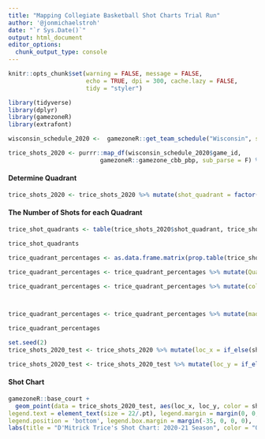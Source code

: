 ```yaml
---
title: "Mapping Collegiate Basketball Shot Charts Trial Run"
author: '@jonmichaelstroh'
date: "`r Sys.Date()`"
output: html_document
editor_options: 
  chunk_output_type: console
---
```


```r
knitr::opts_chunk$set(warning = FALSE, message = FALSE, 
                      echo = TRUE, dpi = 300, cache.lazy = FALSE,
                      tidy = "styler")
```

```r
library(tidyverse)
library(dplyr)
library(gamezoneR)
library(extrafont)
```

```r
wisconsin_schedule_2020 <-  gamezoneR::get_team_schedule("Wisconsin", season = "2020-21")
```

```r
trice_shots_2020 <- purrr::map_df(wisconsin_schedule_2020$game_id, 
                          gamezoneR::gamezone_cbb_pbp, sub_parse = F) %>% filter(shooter == "D'Mitrik Trice")
```

#### Determine Quadrant

```r
trice_shots_2020 <- trice_shots_2020 %>% mutate(shot_quadrant = factor(if_else(loc_x >= 21 & loc_x <= 25 & ((loc_y - 5.25)^2 + (25 - loc_x)^2 <= 16), "Q1", if_else(loc_x > 25 & loc_x <= 29 & ((loc_y - 5.25)^2 + (loc_x - 25)^2 <= 16), "Q1", if_else(loc_x >= 19 & loc_x <= 31 & loc_y <= 19, "Q2", if_else(loc_x <= 12.5 & three_pt == TRUE, "Q5", if_else(loc_x > 12.5 & loc_x < 37.5 & three_pt == TRUE, "Q6", if_else(loc_x >= 37.5 & three_pt == TRUE, "Q7", if_else(loc_x <= 25, "Q3", if_else(loc_x > 25, "Q4", "NA"))))))))))
```

#### The Number of Shots for each Quadrant

```r
trice_shot_quadrants <- table(trice_shots_2020$shot_quadrant, trice_shots_2020$shot_outcome)

trice_shot_quadrants
```

```r
trice_quadrant_percentages <- as.data.frame.matrix(prop.table(trice_shot_quadrants, 1) * 100)

trice_quadrant_percentages <- trice_quadrant_percentages %>% mutate(Quadrant = 1:nrow(trice_quadrant_percentages))

trice_quadrant_percentages <- trice_quadrant_percentages %>% mutate(color = if_else(Quadrant == 1,if_else(made < 51.834, "#1a1aff", if_else(made < 59.603, "#0099ff", if_else(made < 63.179, "#737373", if_else(made < 70.857 , "#ff8080", "#ff0000")))), if_else(Quadrant == 2,if_else(made < 33.333, "#1a1aff", if_else(made < 41.504, "#0099ff", if_else(made < 45.758, "#737373", if_else(made < 52.891 , "#ff8080", "#ff0000")))), if_else(Quadrant == 3,if_else(made < 21.778, "#1a1aff", if_else(made < 33.333, "#0099ff", if_else(made < 40.000, "#737373", if_else(made < 54.545 , "#ff8080", "#ff0000")))), if_else(Quadrant == 4,if_else(made < 24.444, "#1a1aff", if_else(made < 34.846, "#0099ff", if_else(made < 43.492, "#737373", if_else(made < 53.186, "#ff8080", "#ff0000")))), if_else(Quadrant == 5,if_else(made < 23.754, "#1a1aff", if_else(made < 32.800, "#0099ff", if_else(made < 37.500, "#737373", if_else(made < 48.000, "#ff8080", "#ff0000")))), if_else(Quadrant == 6,if_else(made < 25.000, "#1a1aff", if_else(made < 31.139, "#0099ff", if_else(made < 37.368, "#737373", if_else(made < 47.680, "#ff8080", "#ff0000")))), if_else(Quadrant == 7,if_else(made < 22.063, "#1a1aff", if_else(made < 30.462, "#0099ff", if_else(made < 36.364, "#737373", if_else(made < 40.333 , "#ff8080", "#ff0000")))), "NA"))))))))



trice_quadrant_percentages <- trice_quadrant_percentages %>% mutate(made = round(made), digits = 0) %>% mutate(made = paste0(made,"%"))

trice_quadrant_percentages
```

```r
set.seed(2)
trice_shots_2020_test <- trice_shots_2020 %>% mutate(loc_x = if_else(shot_desc == "Layup Shot" & play_id < 250, loc_x + runif(1, -2, 2), if_else(shot_desc == "Layup Shot" & play_id < 500, loc_x + runif(1, -2, 2), if_else(shot_desc == "Layup Shot" & play_id < 750, loc_x + runif(1, -2, 2), if_else(shot_desc == "Layup Shot", loc_x + runif(1, -2, 2), loc_x)))))

trice_shots_2020_test <- trice_shots_2020_test %>% mutate(loc_y = if_else(shot_desc == "Layup Shot" & play_id < 250, loc_y + runif(1, -1, 2), if_else(shot_desc == "Layup Shot" & play_id < 500, loc_y + runif(1, -1, 2), if_else(shot_desc == "Layup Shot" & play_id < 750, loc_y + runif(1, -1, 2), if_else(shot_desc == "Layup Shot", loc_y + runif(1, -1, 2), loc_y)))))
```


#### Shot Chart

```r
gamezoneR::base_court +
  geom_point(data = trice_shots_2020_test, aes(loc_x, loc_y, color = shot_outcome), alpha = 0.6) + geom_text(data = trice_quadrant_percentages, x = 27.75, y = 5.5, fontface = "bold", color = trice_quadrant_percentages$color, size = 3, aes(label = ifelse(Quadrant == 1, as.character(made),""))) + geom_text(data = trice_quadrant_percentages, x = 22, y = 15.5, fontface = "bold", color = trice_quadrant_percentages$color, size = 3, aes(label = ifelse(Quadrant == 2, as.character(made),""))) + geom_text(data = trice_quadrant_percentages, x = 28, y = 31, fontface = "bold", color = trice_quadrant_percentages$color, size = 3, aes(label = ifelse(Quadrant == 6, as.character(made),"")))  + geom_text(data = trice_quadrant_percentages, x = 6, y = 25, fontface = "bold", color = trice_quadrant_percentages$color, size = 3, aes(label = ifelse(Quadrant == 5, as.character(made),""))) + geom_text(data = trice_quadrant_percentages, x = 45, y = 24, fontface = "bold", color = trice_quadrant_percentages$color, size = 3, aes(label = ifelse(Quadrant == 7, as.character(made),""))) + geom_text(data = trice_quadrant_percentages, x = 12.5, y = 15, fontface = "bold", color = trice_quadrant_percentages$color, size = 3, aes(label = ifelse(Quadrant == 4, as.character(made),""))) + geom_text(data = trice_quadrant_percentages, x = 37.5, y = 15, fontface = "bold", color = trice_quadrant_percentages$color, size = 3, aes(label = ifelse(Quadrant == 5, as.character(made),""))) + theme(text=element_text(size=16,  family="Myanmar Text"), legend.spacing.x = grid::unit(0, 'cm'),  plot.title = element_text(face = "bold", hjust = 0.5, size = 25/.pt, margin = margin(0, 0, 5, 0)), legend.title = element_text(size = 20/.pt, face = "bold"), 
legend.text = element_text(size = 22/.pt), legend.margin = margin(0, 0, 0, 0),
legend.position = 'bottom', legend.box.margin = margin(-35, 0, 0, 0),  plot.margin = margin(5, 0, 5, 0)) + 
labs(title = "D'Mitrick Trice's Shot Chart: 2020-21 Season", color = "Outcome", caption = "Creator: @jonmichaelstroh | Data: @gamezoneR")
```